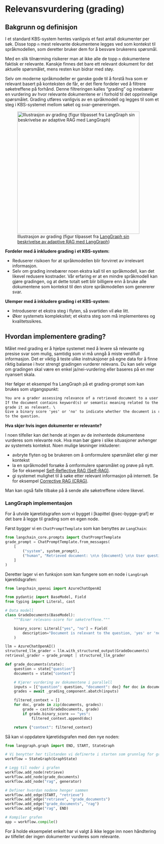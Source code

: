 # Relevansvurdering (grading) {#sec-grading}

## Bakgrunn og definisjon
I et standard KBS-system hentes vanligvis et fast antall dokumenter per søk. 
Disse topp `n` mest relevante dokumentene legges ved som kontekst til 
språkmodellen, som deretter bruker dem for å besvare brukerens spørsmål.

Med en slik tilnærming risikerer man at ikke alle de topp `n` dokumentene faktisk
er relevante. Kanskje finnes det bare ett relevant dokument for det aktuelle 
spørsmålet, mens resten kun bidrar med støy.

Selv om moderne språkmodeller er ganske gode til å forstå hva som er relevant 
basert på konteksten de får, er det flere fordeler ved å filtrere søketreffene 
på forhånd. Denne filtreringen kalles "grading" og innebærer en vurdering av hvor
relevante dokumentene er i forhold til det opprinnelige spørsmålet. Grading 
utføres vanligvis av en språkmodell og legges til som et steg i KBS-systemet 
mellom søket og svar-genereringen. 

![Illustrasjon av grading (figur tilpasset fra [LangGraph sin beskrivelse av adaptive RAG med LangGraph](https://langchain-ai.github.io/langgraph/tutorials/rag/langgraph_adaptive_rag/))](../assets/images/grading.png){width=400 #fig-grading}

**Fordeler med å inkludere grading i et KBS-system:**  

- Reduserer risikoen for at språkmodellen blir forvirret av irrelevant informasjon.  
- Selv om grading innebærer noen ekstra kall til en språkmodell, kan det likevel 
redusere kostnader. Vår erfaring er at en mindre språkmodell kan gjøre gradingen, 
og at dette totalt sett blir billigere enn å bruke alle dokumentene som kontekst 
til den store språkmodellen som genererer svar.

**Ulemper med å inkludere grading i et KBS-system:**  

- Introduserer et ekstra steg i flyten, så svartiden vil øke litt.   
- Øker systemets kompleksitet; et ekstra steg som må implementeres og 
kvalitetssikres.  

## Hvordan implementere grading?

Målet med grading er å hjelpe systemet med å levere så relevante og presise svar 
som mulig, samtidig som vi må unngå å miste verdifull informasjon. Det er viktig 
å teste ulike instruksjoner på egne data for å finne riktig balanse i hvor strengt 
gradingen vurderer relevans. Du kan selv velge om gradingen skal være en enkel 
ja/nei-vurdering eller baseres på en mer nyansert skala.

Her følger et eksempel fra LangGraph på et grading-prompt som kan brukes som 
utgangspunkt:
```txt
You are a grader assessing relevance of a retrieved document to a user question. \  
If the document contains keyword(s) or semantic meaning related to the question, \  
grade it as relevant. \  
Give a binary score 'yes' or 'no' to indicate whether the document is relevant \   
to the question.
```

**Hva skjer hvis ingen dokumenter er relevante?** 

I noen tilfeller kan det hende at ingen av de innhentede dokumentene vurderes som 
relevante nok. Hva man bør gjøre i slike situasjoner avhenger av systemets 
kontekst. Noen mulige løsninger inkluderer:  
 
- avbryte flyten og be brukeren om å omformulere spørsmålet eller gi mer kontekst  
- la en språkmodell forsøke å omformulere spørsmålet og prøve på nytt. Se for 
eksempel [Self-Reflective RAG (Self-RAG)](https://blog.langchain.dev/agentic-rag-with-langgraph/#:~:text=in%20final%20generation.-,Self%2DRAG,-Self%2DRAG%20is).  
- gi systemet mulighet til å søke etter relevant informasjon på internett. Se for 
eksempel [Corrective RAG (CRAG)](https://blog.langchain.dev/agentic-rag-with-langgraph/#:~:text=Self%2DRAG.-,Corrective%20RAG%20(CRAG),-Corrective%20RAG%20(CRAG)).

Man kan også falle tilbake på å sende alle søketreffene videre likevel.


### LangGraph implementasjon
For å utvide kjøretidsgrafen som vi bygget i [kapittel @sec-bygge-graf] er det 
bare å legge til grading som en egen node.

Først bygger vi en `ChatPromptTemplate` som kan benyttes av `LangChain`:

```python
from langchain_core.prompts import ChatPromptTemplate
grade_prompt = ChatPromptTemplate.from_messages(
    [
        ("system", system_prompt),
        ("human", "Retrieved document: \n\n {document} \n\n User question: {question}"),
    ]
)
```
Deretter lager vi en funksjon som kan fungere som en node i `LangGraph`
kjøretidsgrafen: 
```python
from langchain_openai import AzureChatOpenAI

from pydantic import BaseModel, Field
from typing import Literal, cast

# Data modell
class GradeDocuments(BaseModel):
    """Binær relevans-score for søketreffene."""

    binary_score: Literal["yes", "no"] = Field(
        description="Document is relevant to the question, 'yes' or 'no'"
    )

llm = AzureChatOpenAI()
structured_llm_grader = llm.with_structured_output(GradeDocuments)
retrieval_grader = grade_prompt | structured_llm_grader

def grade_documents(state):
    question = state["question"]
    documents = state["context"]

    # Kjører vurdering av dokumentene i parallell
    inputs = [{"question": question, "document": doc} for doc in documents]
    grades = await _grading_component.abatch(inputs)

    filtered_context = []
    for doc, grade in zip(documents, grades):
        grade = cast(GradeDocuments, grade)
        if grade.binary_score == "yes":
            filtered_context.append(doc)

    return {"context": filtered_context}
```
Så kan vi oppdatere kjøretidsgrafen med den nye noden:
```python
from langgraph.graph import END, START, StateGraph

# Vi benytter her tilstanden vi definerte i starten som grunnlag for grafen
workflow = StateGraph(GraphState)

# Legg til noder i grafen
workflow.add_node(retrieve)
workflow.add_node(grade_documents)
workflow.add_node("rag", generator)

# Definer hvordan nodene henger sammen
workflow.add_edge(START, "retrieve")
workflow.add_edge("retrieve", "grade_documents")
workflow.add_edge("grade_documents", "rag")
workflow.add_edge("rag", END)

# Kompiler grafen
app = workflow.compile()
```
For å holde eksempelet enkelt har vi valgt å ikke legge inn noen håndtering av 
tilfellet der ingen dokumenter vurderes som relevante. 





